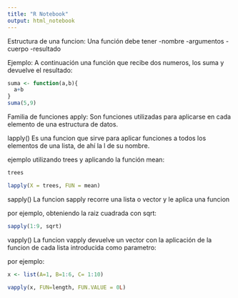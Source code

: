 ```yaml
---
title: "R Notebook"
output: html_notebook
---
```

Estructura de una funcion: 
Una función debe tener 
  -nombre
  -argumentos
  -cuerpo
  -resultado

Ejemplo: 
A continuación una función que recibe dos numeros, los suma y devuelve el resultado:
```r
suma <- function(a,b){
  a+b
}
suma(5,9)
```
Familia de funciones apply:
Son funciones utilizadas para aplicarse en cada elemento de una estructura de datos.

lapply()
Es una funcion que sirve para aplicar funciones a todos los elementos de una lista, de ahí la l de su nombre.

ejemplo utilizando trees y aplicando la función mean:
```r
trees

lapply(X = trees, FUN = mean)
```

sapply()
La funcion sapply recorre una lista o vector y le aplica una funcion

por ejemplo, obteniendo la raiz cuadrada con sqrt:
```r

sapply(1:9, sqrt)
```
vapply()
La funcion vapply devuelve un vector con la aplicación de la funcion de cada lista introducida como parametro:

por ejemplo:
```r

x <- list(A=1, B=1:6, C= 1:10)

vapply(x, FUN=length, FUN.VALUE = 0L)
```

